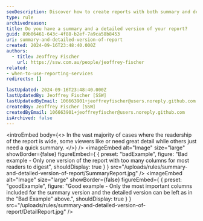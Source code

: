 ```yaml
---
seoDescription: Discover how to create reports with both summary and detailed versions for diverse viewer needs
type: rule
archivedreason:
title: Do you have a summary and a detailed version of your report?
guid: 89b06461-643c-4f88-b2ef-7a9ca58b8453
uri: summary-and-detailed-version-of-report
created: 2024-09-16T23:48:40.000Z
authors:
  - title: Jeoffrey Fischer
    url: https://ssw.com.au/people/jeoffrey-fischer
related:
- when-to-use-reporting-services
redirects: []

lastUpdated: 2024-09-16T23:48:40.000Z
lastUpdatedBy: Jeoffrey Fischer [SSW]
lastUpdatedByEmail: 106663901+jeoffreyfischer@users.noreply.github.com
createdBy: Jeoffrey Fischer [SSW]
createdByEmail: 106663901+jeoffreyfischer@users.noreply.github.com
isArchived: false
---
```


<introEmbed
  body={<>
In the vast majority of cases where the readership of the report is wide, some viewers like or need great detail while others just need a quick summary.
  </>}
/>
<imageEmbed
  alt="Image"
  size="large"
  showBorder={false}
  figureEmbed={ {
    preset: "badExample",
    figure: "Bad example - Only one version of the report with too many columns for most readers to digest",
    shouldDisplay: true
  } }
  src="/uploads/rules/summary-and-detailed-version-of-report/SummaryReport.jpg"
/>
<imageEmbed
  alt="Image"
  size="large"
  showBorder={false}
  figureEmbed={ {
    preset: "goodExample",
    figure: "Good example - Only the most important columns included for the summary version and the detailed version can be left as in the \"Bad Example\" above.",
    shouldDisplay: true
  } }
  src="/uploads/rules/summary-and-detailed-version-of-report/DetailReport.jpg"
/>

